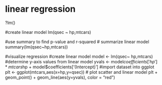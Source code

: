 # linear regression 
?lm()

#create linear model
lm(qsec ~ hp,mtcars)

#use summary to find p-value and r-squared 
# summarize linear model
summary(lm(qsec~hp,mtcars))

#visualize regression
#create linear model
model <- lm(qsec~ hp,mtcars)
#determine y-axis values from linear model
yvals <- model$coefficients['hp']*mtcars$hp +
model$coefficients['(Intercept)']
#import dataset into ggplot
plt <- ggplot(mtcars,aes(x=hp,y=qsec))
# plot scatter and linear model
plt + geom_point() + geom_line(aes(y=yvals), color = "red") 

